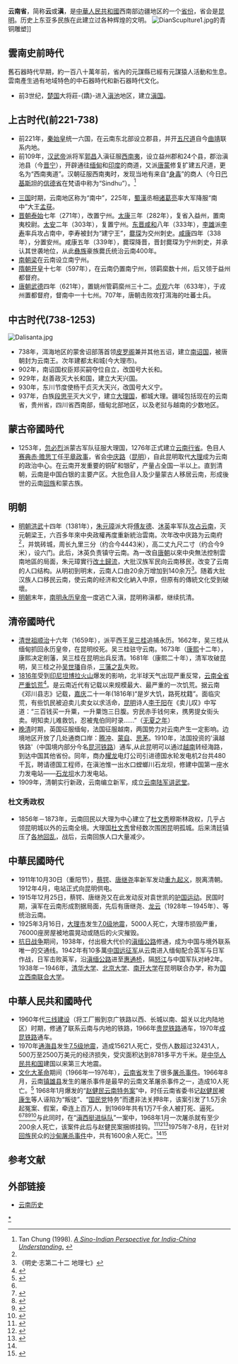 {{云南历史侧栏模板}}
'''云南省'''，简称'''云'''或'''滇'''，是[[中華人民共和國|中華人民共和國]]西南部边疆地区的一个[[中国行政区|省份]]，省会是[[昆明|昆明]]。历史上东亚多民族在此建立过各种辉煌的文明。
[[File:DianScuplture1.jpg|thumb]]的青铜雕塑]]

==雲南史前時代==
舊石器時代早期，約一百八十萬年前，省內的元謀縣已經有元謀猿人活動和生息。雲南產生過有地域特色的中石器時代和新石器時代文化。

{{main|滇國}}
*前3世纪，[[楚国|楚国]]大将莊-{蹻}-进入[[滇池|滇池]]地区，建立[[滇国|滇国]]。{{来源请求}}

==上古时代(前221-738)==
{{main|爨氏}}
<!-- The [[Yuanmou_Man|Yuanmou Man]], a ''[[Homo_erectus|Homo erectus]]'' fossil unearthed by railway engineers in the 1960s, has been determined to be the oldest known hominid fossil in China. By the Neolithic period, there were human settlements in the area of [[Lake_Dian|Lake Dian]]. These people used stone tools and constructed simple wooden structures. -->
*前221年，[[秦始皇|秦始皇]]统一六国，在云南东北部设立郡县，并开[[五尺道|五尺道]]自今[[曲靖|曲靖]]联系内地。
*前109年，[[汉武帝|汉武帝]]派将军[[郭昌|郭昌]]入滇征服[[西南夷|西南夷]]，设立益州郡和24个县，郡治滇池县（今[[晋宁|晋宁]]），开辟通往[[缅甸|缅甸]]和[[印度|印度]]的商道，又派[[唐蒙|唐蒙]]修复扩建五尺道，更名为“西南夷道”。汉朝征服西南夷时，发现当地有来自“[[身毒|身毒]]”的商人（今日[[巴基斯坦|巴基斯坦]]的[[信德省|信德省]]在梵语中称为“Sindhu”）。<ref>Tan Chung (1998). [http://ignca.nic.in/ks_41019.htm ''A Sino-Indian Perspective for India-China Understanding''.] {{Wayback|url=http://ignca.nic.in/ks_41019.htm |date=20070606221357 }}</ref>

*[[三国|三国]]时期，云南地区称为“南中”，225年，[[蜀漢|蜀漢]]丞相[[诸葛亮|诸葛亮]]率大军降服“南中”大王[[孟获|孟获]]。
*[[晋朝|晋朝]][[泰始_(西晋)|泰始]]七年（271年），改置宁州。[[太康_(西晋)|太康]]三年（282年），复省入益州，置南夷校尉。[[太安_(西晋)|太安]]二年（303年），复置宁州。[[东晋|东晋]][[咸和_(晋成帝)|咸和]]八年（333年），[[李雄_(十六国)|李雄]]派[[李寿|李寿]]率兵攻占南中，李寿被封为“建宁王”，[[爨琛|爨琛]]为交州刺史。[[咸康_(东晋)|咸康]]四年（338年），分置安州。咸康五年（339年），爨琛降晋，晋封爨琛为宁州刺史，并承认其世袭地位，从此[[彝族|彝族]]豪族爨氏统治云南400年。
*[[南朝梁|南朝梁]]在云南设立南宁州。
*[[隋朝|隋朝]][[开皇|开皇]]十七年（597年），在云南仍置南宁州，领羁縻数十州，后又领于益州都督府。
*[[唐朝|唐朝]][[武德|武德]]四年（621年），置姚州管羁縻州三十二。[[贞观_(唐朝)|贞观]]六年（633年），于戎州置都督府，督南中一十七州。707年，唐朝击败攻打洱海的吐蕃士兵。

==中古时代(738-1253)==
[[File:Dalisanta.jpg|thumb]]
{{main|南詔|大理國}}
*738年，洱海地区的蒙舍诏部落首领[[皮罗阁|皮罗阁]]兼并其他五诏，建立[[南诏国|南诏国]]，被唐朝封为云南王。次年建都太和城(今大理市)。
*902年，南诏国权臣郑买嗣夺位自立，改国号大长和。
*929年，赵善政灭大长和国，建立大天兴国。
*930年，东川节度使杨干贞灭大天兴，改国号大义宁。
*937年，白族[[段思平|段思平]]灭大义宁，建立[[大理国|大理国]]，都城大理。疆域包括现在的云南省，贵州省，四川省西南部，缅甸北部地区，以及老挝与越南的少数地区。

==蒙古帝國時代==
{{main|梁王政权|大理世襲總管}}
*1253年，[[忽必烈|忽必烈]]派蒙古军队征服大理国，1276年正式建立[[云南行省|云南行省]]。色目人[[赛典赤·赡思丁|赛典赤·赡思丁]]任[[平章政事|平章政事]]，省会[[中庆路|中庆路]]（[[昆明|昆明]]），自此昆明取代[[大理|大理]]成为云南的政治中心。在云南开发重要的铜矿和银矿，产量占全国一半以上。直到清朝，云南是中国白银的主要产区。大批色目人及少量蒙古人移居云南，形成後世的云南[[回族|回族]]和蒙古族。

==明朝==
{{see also|段功|段世|孔雀胆 (话剧)|麓川之役|明缅战争}}
*[[明朝|明朝]][[洪武|洪武]]十四年（1381年），[[朱元璋|朱元璋]]派大将[[傅友德|傅友德]]、[[沐英|沐英]]率军队[[明平云南之战|攻占云南]]，灭元朝梁王，六百多年來中央政權再度重新統治雲南。次年改中庆路为云南府<ref name="明史"/>，并筑砖城，周长九里三分（约合今4443米），高二丈九尺二寸（约合今9米），设六门。此后，沐英负责镇守云南。為一改自[[唐朝|唐朝]]以來中央無法控制雲南地區的局面，朱元璋實行[[改土歸流|改土歸流]]，大批汉族军民向云南移民，改变了云南的人口结构。从明初到明末，云南人口由20余万增加到140余万<ref name="明史">《明史·志第二十二 地理七》</ref>。随着大批汉族人口移民云南，使云南的经济和文化納入中原，但原有的傳統文化受到破壞。
*[[明朝|明朝]]末年，[[南明|南明]][[明昭宗|永历皇帝]]一度逃亡入滇，昆明称滇都，继续抗清。

==清帝國時代==
{{see also|咒水之难|無夏之年|嘉庆云南大饥荒|重九起义}}
*[[清世祖|清世祖]][[顺治|顺治]]十六年（1659年），派平西王[[吴三桂|吴三桂]]追捕永历。1662年，吴三桂从缅甸抓回永历皇帝，在昆明绞死。吴三桂驻守云南。1673年（[[康熙|康熙]]十二年），康熙决定削藩，吴三桂在昆明出兵反清。1681年（康熙二十年），清军攻破昆明，吴三桂之孙[[吴世璠|吴世璠]]自杀，[[三藩之乱|三藩之乱]]失败。
*[[1816年|1816年]]受到[[印度尼西亚|印尼]][[坦博拉火山|坦博拉火山]]爆发的影响，北半球天气出现严重反常，[[嘉庆云南大饥荒|云南全省严重饥荒]]<ref>{{Cite web|title=1816年的低温如何影响全世界 - 先锋话题 - 中国经营网_中国经营报|url=http://www.cb.com.cn/life/2015_0612/1137198_2.html|accessdate=2020-06-22|work=www.cb.com.cn|archive-date=2020-09-25|archive-url=https://web.archive.org/web/20200925114203/http://www.cb.com.cn/life/2015_0612/1137198_2.html|dead-url=no}}</ref>。是云南近代有记载以来规模最大、最严重的一次饥荒。据云南《邓川县志》记载，[[嘉庆|嘉庆]]二十一年(1816年)“是岁大饥，路死枕籍”。面临灾荒，有些饥民被迫卖儿卖女以求活命，[[昆明市|昆明]]诗人[[李于阳|李于阳]]在《卖儿叹》中写道：“三百钱买一升粟，一升粟饱三日腹。穷民赤手钱何来，携男提女街头卖。明知卖儿难救饥，忍被鬼伯同时录……”（[[無夏之年|无夏之年]]）
*[[晚清|晚清]]时期，英国征服缅甸，法国征服越南，两国势力对云南产生一定影响。边境地区开放了几处通商口岸：[[腾冲|腾冲]]、[[蒙自|蒙自]]、[[思茅|思茅]]。1910年，法国投资的'滇越铁路'（中国境内部分今名[[昆河铁路|昆河铁路]]）通车,从此昆明可以通过[[越南|越南]]转经海路，到达中国其他省份。同年，商办[[耀龙|耀龙]]电灯公司引进德国水轮发电机2台共480千瓦，聘请德国工程师，在滇池惟一出水口螳螂川石龙坝，修建中国第一座水力发电站——[[石龙坝|石龙坝]]水力发电站。
*1909年，清朝实行新政，云南编立新军，成立[[云南陆军讲武堂|云南陆军讲武堂]]。

===杜文秀政权===
{{main|杜文秀}}
*1856年－1873年，云南回民以大理为中心建立了[[杜文秀|杜文秀]]穆斯林政权，几乎占领昆明城以外的云南全境。大理国[[杜文秀|杜文秀]]曾经数次围困昆明孤城。后来清廷镇压了[[同治回乱|各地回乱]]，战后，云南回族人口大量减少。

==中華民國時代==
{{main|雲南省 (中華民國)}}
*1911年10月30日（重阳节），[[蔡锷|蔡锷]]、[[唐继尧|唐继尧]]率新军发动[[重九起义|重九起义]]，脱离清朝。1912年4月，电站正式向昆明供电。
*1915年12月25日，蔡锷、唐继尧又在此发动反对袁世凯的[[护国运动|护国运动]]。民国时期，滇军在云南形成割据局面，先后有唐继尧、[[龙云|龙云]]（1928年－1945年）、等统治云南。
*1925年3月16日，[[大理市|大理市]]发生[[1925年大理地震|7.0级地震]]，5000人死亡，大理市损毁严重，76000座房屋被地震晃动或随后的火灾摧毁。
*[[抗日战争|抗日战争]]期间，1938年，付出极大代价的[[滇缅公路|滇缅公路]]修通，成为中国与境外联系唯一的交通线。1942年有10多萬[[中国远征军|中国远征军]]从云南进入缅甸配合英军与日军作战，日军击败英军，沿[[滇缅公路|滇缅公路]]进至[[惠通桥|惠通桥]]，隔[[怒江|怒江]]与中国军队对峙2年。1938年－1946年，[[清华大学|清华大学]]、[[北京大学|北京大学]]、[[南开大学|南开大学]]在昆明联合办学，称为[[国立西南联合大学|国立西南联合大学]]。

==中華人民共和國時代==
{{see also|文革大屠杀 (云南)|昆明世界园艺博览园|1970年通海地震}}
*1960年代[[三线建设|三线建设]]（将工厂搬到京广铁路以西、长城以南、韶关以北内陆地区）时期，修通了联系云南与内地的铁路，1966年[[贵昆铁路|贵昆铁路]]通车，1970年[[成昆铁路|成昆铁路]]通车。
*1970年[[通海县|通海县]]发生[[1970年通海地震|7.5级地震]]，造成15621人死亡，受伤人数超过32431人，500万至2500万美元的经济损失，受灾面积达到8781多平方千米。是[[中华人民共和国|中华人民共和国]]建国以来第三大地震。
*[[文化大革命|文化大革命]]期间（1966年—1976年），[[云南省|云南省]]发生了很多[[文革大屠杀_(云南)|屠杀事件]]。1966年8月，云南[[镇雄县|镇雄县]]发生的屠杀事件是最早的云南文革屠杀事件之一，造成10人死亡。<ref name=":3">{{Cite web|title=Chronology of Mass Killings during the Chinese Cultural Revolution (1966-1976)|url=https://www.sciencespo.fr/mass-violence-war-massacre-resistance/en/document/chronology-mass-killings-during-chinese-cultural-revolution-1966-1976.html|accessdate=2020-05-18|author=宋永毅（Song Yongyi）|date=2011年|format=|work=|publisher=SciencesPo|language=en|archive-date=2020-06-27|archive-url=https://web.archive.org/web/20200627114728/https://www.sciencespo.fr/mass-violence-war-massacre-resistance/en/document/chronology-mass-killings-during-chinese-cultural-revolution-1966-1976.html|dead-url=no}}</ref> 1968年1月爆发的“[[赵健民云南特务案|赵健民云南特务案]]”中，时任云南省委书记[[赵健民|赵健民]]被[[康生|康生]]等人诬陷为“叛徒”、“[[国民党|国民党]]特务”而遭非法关押8年，该案引发了1.5万余起冤案、假案，牵连上百万人，到1969年共有1万7千余人被打死、逼死。<ref name=":3" /><ref name=":90">{{Cite journal|title=Cultural Revolution on the Border: Yunnan's 'Political Frontier Defence' (1969-1971)|author=MICHAEL SCHOENHALS|url=https://rauli.cbs.dk/index.php/cjas/article/view/24/23|journal=The Copenhagen Journal of Asian Studies|issue=19|doi=|others=|year=2004|volume=|page=|pmid=|access-date=2020-06-21|archive-date=2018-04-13|archive-url=https://web.archive.org/web/20180413081517/https://rauli.cbs.dk/index.php/cjas/article/view/24/23|dead-url=no}}</ref><ref name=":4">{{Cite web|title=“文革”中康生仅凭相面定案：整死一万云南群众|url=http://history.people.com.cn/GB/205396/16269357.html|accessdate=2019-12-30|author=|date=|format=|work=|publisher=人民网|language=|archive-date=2019-12-31|archive-url=https://web.archive.org/web/20191231031000/http://history.people.com.cn/GB/205396/16269357.html|dead-url=no}}</ref><ref name=":0">{{Cite web|title=一个人的冤案和一个时代的冤案|url=http://www.hybsl.cn/xuezhewenji/wanghaiguang/2008-12-01/10962.html|accessdate=2019-12-30|author=王海光|date=|format=|work=|publisher=胡耀邦史料信息网|language=|archive-date=2020-06-22|archive-url=https://web.archive.org/web/20200622105350/http://www.hybsl.cn/xuezhewenji/wanghaiguang/2008-12-01/10962.html|dead-url=no}}</ref><ref name=":1">{{Cite web|title=1968纪事：赵建民云南特务案|url=http://phtv.ifeng.com/program/tfzg/200911/1114_2950_1435398.shtml|accessdate=2019-12-30|author=|date=|format=|work=|publisher=凤凰网|language=|archive-date=2020-06-23|archive-url=https://web.archive.org/web/20200623214350/http://phtv.ifeng.com/program/tfzg/200911/1114_2950_1435398.shtml|dead-url=no}}</ref>与此同时，在“[[滇西挺进纵队|滇西挺进纵队]]”一案中，1968年1月一次屠杀就有至少200余人死亡，该案件此后与赵健民案捆绑挂钩。<ref name=":14">{{Cite web|title=第十一章 炮派的失宠与失望（一）|url=http://mjlsh.usc.cuhk.edu.hk/book.aspx?cid=2&tid=1883&pid=5972|accessdate=2020-05-21|author=|date=|format=|work=|publisher=香港中文大学|language=|archive-date=2020-06-23|archive-url=https://web.archive.org/web/20200623214354/http://mjlsh.usc.cuhk.edu.hk/book.aspx?cid=2&tid=1883&pid=5972|dead-url=no}}</ref><ref name=":15">{{Cite book|chapter=|url=https://books.google.com/books?id=PzDYDwAAQBAJ&pg=PA288&lpg=PA288&dq=%E6%BB%87%E8%A5%BF%E6%8C%BA%E8%BF%9B%E7%BA%B5%E9%98%9F&source=bl&ots=VpjhSLlRHJ&sig=ACfU3U1XYBC4k4w64yeTUtjgx7bJoCN9mw&hl=en&sa=X&ved=2ahUKEwiX1bTZ78XpAhUQK80KHXWPAhsQ6AEwB3oECAoQAQ#v=onepage&q=%E6%BB%87%E8%A5%BF%E6%8C%BA%E8%BF%9B%E7%BA%B5%E9%98%9F&f=false|publisher=Remembering Publishing, LLC|date=2020-03-21|language=zh|last=周孜仁|title=云南文革史稿（上）|first=|year=|isbn=|location=|pages=|access-date=2020-06-21|archive-date=2020-12-12|archive-url=https://web.archive.org/web/20201212044606/https://books.google.com/books?id=PzDYDwAAQBAJ&pg=PA288&lpg=PA288&dq=%E6%BB%87%E8%A5%BF%E6%8C%BA%E8%BF%9B%E7%BA%B5%E9%98%9F&source=bl&ots=VpjhSLlRHJ&sig=ACfU3U1XYBC4k4w64yeTUtjgx7bJoCN9mw&hl=en&sa=X&ved=2ahUKEwiX1bTZ78XpAhUQK80KHXWPAhsQ6AEwB3oECAoQAQ#v=onepage&q=%E6%BB%87%E8%A5%BF%E6%8C%BA%E8%BF%9B%E7%BA%B5%E9%98%9F&f=false|dead-url=no}}</ref><ref name=":17">{{Cite book|chapter=|url=https://books.google.com/books?id=RTDYDwAAQBAJ&pg=PA282&lpg=PA282&dq=%E6%BB%87%E8%A5%BF%E6%8C%BA%E8%BF%9B%E7%BA%B5%E9%98%9F%E6%A1%88&source=bl&ots=mRTpiKiA0j&sig=ACfU3U3i_d7gF4x-cSQ0r8SNOh_m9gNAhQ&hl=en&sa=X&ved=2ahUKEwiYverFl8bpAhWCVc0KHZaPAmcQ6AEwA3oECAoQAQ#v=onepage&q=%E6%BB%87%E8%A5%BF%E6%8C%BA%E8%BF%9B%E7%BA%B5%E9%98%9F%E6%A1%88&f=false|publisher=Remembering Publishing, LLC|date=2020-03-21|language=zh|last=周孜仁|title=云南文革史稿（下）|first=|year=|isbn=|location=|pages=|access-date=2020-06-21|archive-date=2020-12-12|archive-url=https://web.archive.org/web/20201212044556/https://books.google.com/books?id=RTDYDwAAQBAJ&pg=PA282&lpg=PA282&dq=%E6%BB%87%E8%A5%BF%E6%8C%BA%E8%BF%9B%E7%BA%B5%E9%98%9F%E6%A1%88&source=bl&ots=mRTpiKiA0j&sig=ACfU3U3i_d7gF4x-cSQ0r8SNOh_m9gNAhQ&hl=en&sa=X&ved=2ahUKEwiYverFl8bpAhWCVc0KHZaPAmcQ6AEwA3oECAoQAQ#v=onepage&q=%E6%BB%87%E8%A5%BF%E6%8C%BA%E8%BF%9B%E7%BA%B5%E9%98%9F%E6%A1%88&f=false|dead-url=no}}</ref>1975年7-8月，在针对[[回族|回族]]民众的[[沙甸事件|沙甸屠杀事件]]中，共有1600余人死亡。<ref name=":3" /><ref name=":42">{{Cite book|chapter=|url=https://books.google.com/books?id=4d4qDwAAQBAJ&pg=PT522&lpg=PT522&dq=%E6%B2%99%E7%94%B8%E4%BA%8B%E4%BB%B6&source=bl&ots=224GWwz08i&sig=ACfU3U01K1SGMm3DIX5g26KkoqybsxsxeA&hl=en&ppis=_e&sa=X&ved=2ahUKEwi7967AxPfmAhUYX80KHQ-xAr44HhDoATAEegQIChAB#v=onepage&q=%E6%B2%99%E7%94%B8%E4%BA%8B%E4%BB%B6&f=false|publisher=天地图书|date=2017-07-04|language=zh|author=杨继绳|title=天地翻覆: 中国文化大革命历史|year=|isbn=|location=|pages=|access-date=2020-06-21|archive-date=2020-06-23|archive-url=https://web.archive.org/web/20200623023955/https://books.google.com/books?id=4d4qDwAAQBAJ&pg=PT522&lpg=PT522&dq=%E6%B2%99%E7%94%B8%E4%BA%8B%E4%BB%B6&source=bl&ots=224GWwz08i&sig=ACfU3U01K1SGMm3DIX5g26KkoqybsxsxeA&hl=en&ppis=_e&sa=X&ved=2ahUKEwi7967AxPfmAhUYX80KHQ-xAr44HhDoATAEegQIChAB#v=onepage&q=%E6%B2%99%E7%94%B8%E4%BA%8B%E4%BB%B6&f=false|dead-url=no}}</ref>

==参考文献==

{{Reflist|2}}

== 外部链接 ==
*[https://web.archive.org/web/20110522162752/http://www.fff33.com/info/d/200612/389.html  云南历史]

{{云南历史}}
{{中国各省|历史}}

[[Category:云南歷史|*]]